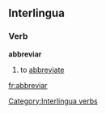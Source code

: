 == Interlingua ==
=== Verb ===
'''abbreviar'''
# to [[abbreviate]]

[[Category:Interlingua verbs]]

[[fr:abbreviar]]